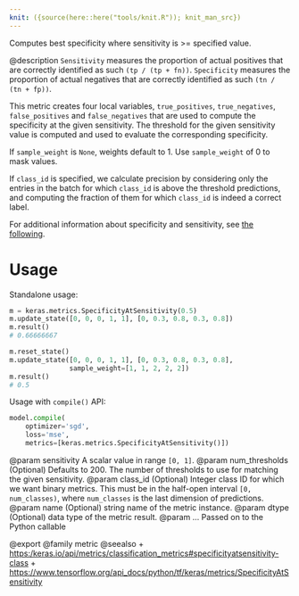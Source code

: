 ```yaml
---
knit: ({source(here::here("tools/knit.R")); knit_man_src})
---
```

Computes best specificity where sensitivity is >= specified value.

@description
`Sensitivity` measures the proportion of actual positives that are correctly
identified as such `(tp / (tp + fn))`.
`Specificity` measures the proportion of actual negatives that are correctly
identified as such `(tn / (tn + fp))`.

This metric creates four local variables, `true_positives`,
`true_negatives`, `false_positives` and `false_negatives` that are used to
compute the specificity at the given sensitivity. The threshold for the
given sensitivity value is computed and used to evaluate the corresponding
specificity.

If `sample_weight` is `None`, weights default to 1.
Use `sample_weight` of 0 to mask values.

If `class_id` is specified, we calculate precision by considering only the
entries in the batch for which `class_id` is above the threshold
predictions, and computing the fraction of them for which `class_id` is
indeed a correct label.

For additional information about specificity and sensitivity, see
[the following](https://en.wikipedia.org/wiki/Sensitivity_and_specificity).

# Usage
Standalone usage:

```python
m = keras.metrics.SpecificityAtSensitivity(0.5)
m.update_state([0, 0, 0, 1, 1], [0, 0.3, 0.8, 0.3, 0.8])
m.result()
# 0.66666667
```

```python
m.reset_state()
m.update_state([0, 0, 0, 1, 1], [0, 0.3, 0.8, 0.3, 0.8],
               sample_weight=[1, 1, 2, 2, 2])
m.result()
# 0.5
```

Usage with `compile()` API:

```python
model.compile(
    optimizer='sgd',
    loss='mse',
    metrics=[keras.metrics.SpecificityAtSensitivity()])
```

@param sensitivity A scalar value in range `[0, 1]`.
@param num_thresholds (Optional) Defaults to 200. The number of thresholds to
    use for matching the given sensitivity.
@param class_id (Optional) Integer class ID for which we want binary metrics.
    This must be in the half-open interval `[0, num_classes)`, where
    `num_classes` is the last dimension of predictions.
@param name (Optional) string name of the metric instance.
@param dtype (Optional) data type of the metric result.
@param ... Passed on to the Python callable

@export
@family metric
@seealso
+ <https:/keras.io/api/metrics/classification_metrics#specificityatsensitivity-class>
+ <https://www.tensorflow.org/api_docs/python/tf/keras/metrics/SpecificityAtSensitivity>
